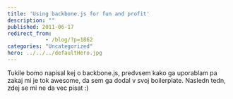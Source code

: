 ```yaml
---
title: 'Using backbone.js for fun and profit'
description: ""
published: 2011-06-17
redirect_from: 
            - /blog/?p=1862
categories: "Uncategorized"
hero: ../../../defaultHero.jpg
---
```

Tukile bomo napisal kej o backbone.js, predvsem kako ga uporablam pa zakaj mi je tok awesome, da sem ga dodal v svoj boilerplate. Nasledn tedn, zdej se mi ne da vec pisat :)
